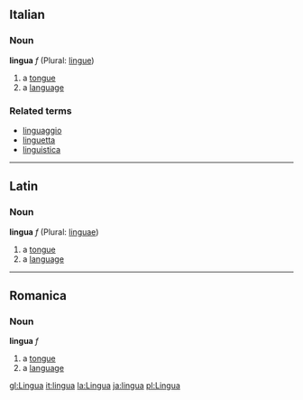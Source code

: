 ==Italian==
===Noun===
'''lingua''' ''f'' (Plural: [[lingue]])

#a [[tongue]]
#a [[language]]

===Related terms===
*[[linguaggio]]
*[[linguetta]]
*[[linguistica]]

----
==Latin==
===Noun===
'''lingua''' ''f'' (Plural: [[linguae]])

#a [[tongue]]
#a [[language]]

----

==Romanica==
===Noun===
'''lingua''' ''f''

#a [[tongue]]
#a [[language]]

[[gl:Lingua]]
[[it:lingua]]
[[la:Lingua]]
[[ja:lingua]]
[[pl:Lingua]]